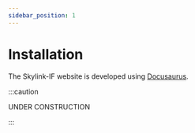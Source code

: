 ```yaml
---
sidebar_position: 1
---
```


# Installation

The Skylink-IF website is developed using [Docusaurus](https://docusaurus.io/docs). 

:::caution

UNDER CONSTRUCTION

:::